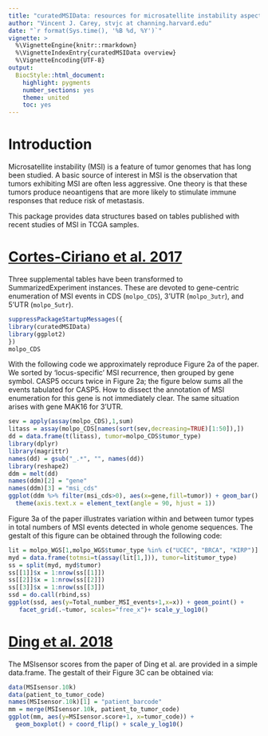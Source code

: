 ```yaml
---
title: "curatedMSIData: resources for microsatellite instability aspects of TCGA samples."
author: "Vincent J. Carey, stvjc at channing.harvard.edu"
date: "`r format(Sys.time(), '%B %d, %Y')`"
vignette: >
  %\VignetteEngine{knitr::rmarkdown}
  %\VignetteIndexEntry{curatedMSIData overview}
  %\VignetteEncoding{UTF-8}
output:
  BiocStyle::html_document:
    highlight: pygments
    number_sections: yes
    theme: united
    toc: yes
---
```


# Introduction

Microsatellite instability (MSI) is a feature of tumor genomes that
has long been studied.  A basic source of interest in MSI is
the observation that tumors exhibiting MSI are often
less aggressive.  One theory is that these tumors produce
neoantigens that are more likely to stimulate immune
responses that reduce risk of metastasis.

This package provides data structures based on tables 
published with recent
studies of MSI in TCGA samples.

# [Cortes-Ciriano et al. 2017](http://dx.doi.org/10.1038/ncomms15180)

Three supplemental tables have been transformed to SummarizedExperiment
instances.  These are devoted to gene-centric enumeration of MSI
events in CDS (`molpo_CDS`), 3'UTR (`molpo_3utr`), 
and 5'UTR (`molpo_5utr`).

```r
suppressPackageStartupMessages({
library(curatedMSIData)
library(ggplot2)
})
molpo_CDS
```

With the following code we approximately reproduce Figure 2a of
the paper.  We sorted by 'locus-specific' MSI recurrence, then
grouped by gene symbol.  CASP5 occurs twice in Figure 2a; the
figure below sums all the events tabulated for CASP5.  How
to dissect the annotation of MSI enumeration for this gene
is not immediately clear.  The same situation arises with
gene MAK16 for 3'UTR.  

```r
sev = apply(assay(molpo_CDS),1,sum)
litass = assay(molpo_CDS[names(sort(sev,decreasing=TRUE)[1:50]),])
dd = data.frame(t(litass), tumor=molpo_CDS$tumor_type)
library(dplyr)
library(magrittr)
names(dd) = gsub("_.*", "", names(dd))
library(reshape2)
ddm = melt(dd)
names(ddm)[2] = "gene"
names(ddm)[3] = "msi_cds"
ggplot(ddm %>% filter(msi_cds>0), aes(x=gene,fill=tumor)) + geom_bar() +
  theme(axis.text.x = element_text(angle = 90, hjust = 1))
```

Figure 3a of the paper illustrates variation within and between tumor types
in total numbers of MSI events detected in whole genome sequences.
The gestalt of this figure can be obtained through the following
code:

```r
lit = molpo_WGS[1,molpo_WGS$tumor_type %in% c("UCEC", "BRCA", "KIRP")]
myd = data.frame(totmsi=t(assay(lit[1,])), tumor=lit$tumor_type)
ss = split(myd, myd$tumor)
ss[[1]]$x = 1:nrow(ss[[1]])
ss[[2]]$x = 1:nrow(ss[[2]])
ss[[3]]$x = 1:nrow(ss[[3]])
ssd = do.call(rbind,ss)
ggplot(ssd, aes(y=Total_number_MSI_events+1,x=x)) + geom_point() +
   facet_grid(.~tumor, scales="free_x")+ scale_y_log10()
```

# [Ding et al. 2018](http://dx.doi.org/10.1038/ncomms15180)

The MSIsensor scores from the paper of Ding et al. are provided in
a simple data.frame.  The gestalt of their Figure 3C can
be obtained via:

```r
data(MSIsensor.10k)
data(patient_to_tumor_code)
names(MSIsensor.10k)[1] = "patient_barcode"
mm = merge(MSIsensor.10k, patient_to_tumor_code)
ggplot(mm, aes(y=MSIsensor.score+1, x=tumor_code)) + 
  geom_boxplot() + coord_flip() + scale_y_log10()
```


